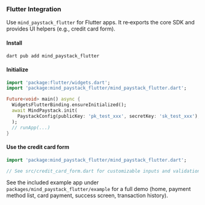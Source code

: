 ### Flutter Integration

Use `mind_paystack_flutter` for Flutter apps. It re‑exports the core SDK and provides UI helpers (e.g., credit card form).

#### Install

```sh
dart pub add mind_paystack_flutter
```

#### Initialize

```dart
import 'package:flutter/widgets.dart';
import 'package:mind_paystack_flutter/mind_paystack_flutter.dart';

Future<void> main() async {
  WidgetsFlutterBinding.ensureInitialized();
  await MindPaystack.init(
    PaystackConfig(publicKey: 'pk_test_xxx', secretKey: 'sk_test_xxx'),
  );
  // runApp(...)
}
```

#### Use the credit card form

```dart
import 'package:mind_paystack_flutter/mind_paystack_flutter.dart';

// See src/credit_card_form.dart for customizable inputs and validation
```

See the included example app under `packages/mind_paystack_flutter/example` for a full demo (home, payment method list, card payment, success screen, transaction history).
